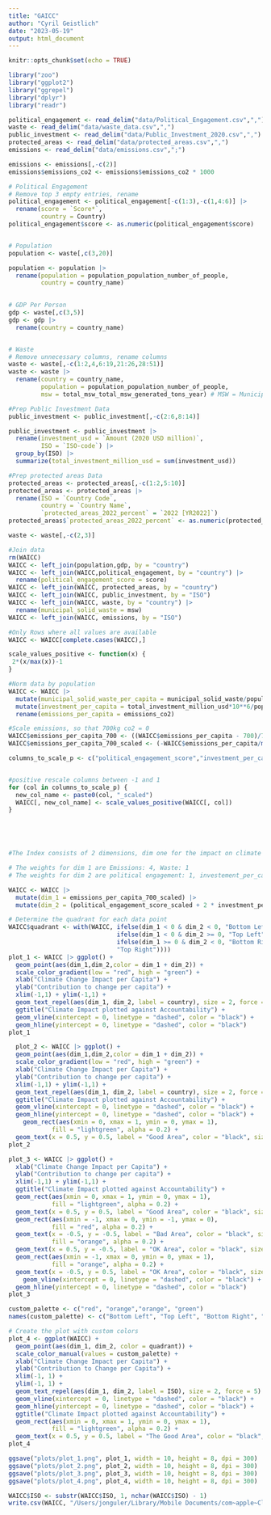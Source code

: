 ```yaml
---
title: "GAICC"
author: "Cyril Geistlich"
date: "2023-05-19"
output: html_document
---
```


```r
knitr::opts_chunk$set(echo = TRUE)
```

```r
library("zoo")
library("ggplot2")
library("ggrepel")
library("dplyr")
library("readr")

```


```r

political_engagement <- read_delim("data/Political_Engagement.csv",",")
waste <- read_delim("data/waste_data.csv",",")
public_investment <- read_delim("data/Public_Investment_2020.csv",",")
protected_areas <- read_delim("data/protected_areas.csv",",")
emissions <- read_delim("data/emissions.csv",";")

emissions <- emissions[,-c(2)]
emissions$emissions_co2 <- emissions$emissions_co2 * 1000

# Political Engagement
# Remove top 3 empty entries, rename
political_engagement <- political_engagement[-c(1:3),-c(1,4:6)] |>
  rename(score = `Score*`,
         country = Country)
political_engagement$score <- as.numeric(political_engagement$score)


# Population
population <- waste[,c(3,20)]

population <- population |>
  rename(population = population_population_number_of_people,
         country = country_name)
  

# GDP Per Person
gdp <- waste[,c(3,5)]
gdp <- gdp |>
  rename(country = country_name)


# Waste
# Remove unnecessary columns, rename columns
waste <- waste[,-c(1:2,4,6:19,21:26,28:51)]
waste <- waste |>
  rename(country = country_name,
         population = population_population_number_of_people,
         msw = total_msw_total_msw_generated_tons_year) # MSW = Municipal Solid Waste

#Prep Public Investment Data
public_investment <- public_investment[,-c(2:6,8:14)]

public_investment <- public_investment |>
  rename(investment_usd = `Amount (2020 USD million)`,
         ISO = `ISO-code`) |>
  group_by(ISO) |>
  summarize(total_investment_million_usd = sum(investment_usd))

#Prep protected areas Data
protected_areas <- protected_areas[,-c(1:2,5:10)]
protected_areas <- protected_areas |>
  rename(ISO = `Country Code`,
         country = `Country Name`,
         `protected_areas_2022_percent` = `2022 [YR2022]`) 
protected_areas$`protected_areas_2022_percent` <- as.numeric(protected_areas$`protected_areas_2022_percent`)

waste <- waste[,-c(2,3)]

```

```r
#Join data
rm(WAICC)
WAICC <- left_join(population,gdp, by = "country")
WAICC <- left_join(WAICC,political_engagement, by = "country") |>
  rename(political_engagement_score = score)
WAICC <- left_join(WAICC, protected_areas, by = "country")
WAICC <- left_join(WAICC, public_investment, by = "ISO")
WAICC <- left_join(WAICC, waste, by = "country") |> 
  rename(municipal_solid_waste = msw)
WAICC <- left_join(WAICC, emissions, by = "ISO")

#Only Rows where all values are available
WAICC <- WAICC[complete.cases(WAICC),]
```

```r
scale_values_positive <- function(x) {
 2*(x/max(x))-1
}

```

```r
#Norm data by population
WAICC <- WAICC |>
  mutate(municipal_solid_waste_per_capita = municipal_solid_waste/population * 10**4) |>
  mutate(investment_per_capita = total_investment_million_usd*10**6/population) |>
  rename(emissions_per_capita = emissions_co2)

#Scale emissions, so that 700kg co2 = 0
WAICC$emissions_per_capita_700 <- ((WAICC$emissions_per_capita - 700)/700)
WAICC$emissions_per_capita_700_scaled <- (-WAICC$emissions_per_capita/max(WAICC$emissions_per_capita))* 2 + 1

columns_to_scale_p <- c("political_engagement_score","investment_per_capita","protected_areas_2022_percent")


#positive rescale columns between -1 and 1
for (col in columns_to_scale_p) {
  new_col_name <- paste0(col, "_scaled")
  WAICC[, new_col_name] <- scale_values_positive(WAICC[, col])
}



 
```

```r
#The Index consists of 2 dimensions, dim one for the impact on climate change and dim two for the accountability

# The weights for dim 1 are Emissions: 4, Waste: 1
# The weights for dim 2 are political engagement: 1, investement_per_capita: 2.

WAICC <- WAICC |>
  mutate(dim_1 = emissions_per_capita_700_scaled) |>
  mutate(dim_2 = (political_engagement_score_scaled + 2 * investment_per_capita_scaled +  protected_areas_2022_percent_scaled)/4)

```

```r

# Determine the quadrant for each data point
WAICC$quadrant <- with(WAICC, ifelse(dim_1 < 0 & dim_2 < 0, "Bottom Left",
                              ifelse(dim_1 < 0 & dim_2 >= 0, "Top Left",
                              ifelse(dim_1 >= 0 & dim_2 < 0, "Bottom Right",
                              "Top Right"))))
plot_1 <- WAICC |> ggplot() +
  geom_point(aes(dim_1,dim_2,color = dim_1 + dim_2)) +
  scale_color_gradient(low = "red", high = "green") +
  xlab("Climate Change Impact per Capita") +
  ylab("Contribution to change per capita") +
  xlim(-1,1) + ylim(-1,1) +
  geom_text_repel(aes(dim_1, dim_2, label = country), size = 2, force = 5) +
  ggtitle("Climate Impact plotted against Accountability") +
  geom_vline(xintercept = 0, linetype = "dashed", color = "black") +
  geom_hline(yintercept = 0, linetype = "dashed", color = "black")
plot_1

```

```r
  plot_2 <- WAICC |> ggplot() +
  geom_point(aes(dim_1,dim_2,color = dim_1 + dim_2)) +
  scale_color_gradient(low = "red", high = "green") +
  xlab("Climate Change Impact per Capita") +
  ylab("Contribution to change per capita") +
  xlim(-1,1) + ylim(-1,1) +
  geom_text_repel(aes(dim_1, dim_2, label = country), size = 2, force = 5) +
  ggtitle("Climate Impact plotted against Accountability") +
  geom_vline(xintercept = 0, linetype = "dashed", color = "black") +
  geom_hline(yintercept = 0, linetype = "dashed", color = "black") +
    geom_rect(aes(xmin = 0, xmax = 1, ymin = 0, ymax = 1),
            fill = "lightgreen", alpha = 0.2) +
  geom_text(x = 0.5, y = 0.5, label = "Good Area", color = "black", size = 5, fontface = "bold")
plot_2
```

```r
plot_3 <- WAICC |> ggplot() +
  xlab("Climate Change Impact per Capita") +
  ylab("Contribution to change per capita") +
  xlim(-1,1) + ylim(-1,1) +
  ggtitle("Climate Impact plotted against Accountability") +
  geom_rect(aes(xmin = 0, xmax = 1, ymin = 0, ymax = 1),
            fill = "lightgreen", alpha = 0.2) +
  geom_text(x = 0.5, y = 0.5, label = "Good Area", color = "black", size = 5, fontface = "bold") +
  geom_rect(aes(xmin = -1, xmax = 0, ymin = -1, ymax = 0),
            fill = "red", alpha = 0.2) +
  geom_text(x = -0.5, y = -0.5, label = "Bad Area", color = "black", size = 5, fontface = "bold") +  geom_rect(aes(xmin = 0, xmax = 1, ymin = -1, ymax = 0),
            fill = "orange", alpha = 0.2) +
  geom_text(x = 0.5, y = -0.5, label = "OK Area", color = "black", size = 5, fontface = "bold")   +
  geom_rect(aes(xmin = -1, xmax = 0, ymin = 0, ymax = 1),
            fill = "orange", alpha = 0.2) +
  geom_text(x = -0.5, y = 0.5, label = "OK Area", color = "black", size = 5, fontface = "bold") +
    geom_vline(xintercept = 0, linetype = "dashed", color = "black") +
  geom_hline(yintercept = 0, linetype = "dashed", color = "black")
plot_3
```


```r


custom_palette <- c("red", "orange","orange", "green")
names(custom_palette) <- c("Bottom Left", "Top Left", "Bottom Right", "Top Right")

# Create the plot with custom colors
plot_4 <- ggplot(WAICC) +
  geom_point(aes(dim_1, dim_2, color = quadrant)) +
  scale_color_manual(values = custom_palette) +
  xlab("Climate Change Impact per Capita") +
  ylab("Contribution to Change per Capita") +
  xlim(-1, 1) +
  ylim(-1, 1) +
  geom_text_repel(aes(dim_1, dim_2, label = ISO), size = 2, force = 5) +
  geom_vline(xintercept = 0, linetype = "dashed", color = "black") +
  geom_hline(yintercept = 0, linetype = "dashed", color = "black") +
  ggtitle("Climate Impact plotted against Accountability") +
  geom_rect(aes(xmin = 0, xmax = 1, ymin = 0, ymax = 1),
            fill = "lightgreen", alpha = 0.2) +
  geom_text(x = 0.5, y = 0.5, label = "The Good Area", color = "black", size = 5, fontface = "bold")
plot_4
```

```r
ggsave("plots/plot_1.png", plot_1, width = 10, height = 8, dpi = 300)
ggsave("plots/plot_2.png", plot_2, width = 10, height = 8, dpi = 300)
ggsave("plots/plot_3.png", plot_3, width = 10, height = 8, dpi = 300)
ggsave("plots/plot_4.png", plot_4, width = 10, height = 8, dpi = 300)
```

```r
WAICC$ISO <- substr(WAICC$ISO, 1, nchar(WAICC$ISO) - 1)
write.csv(WAICC, "/Users/jonguler/Library/Mobile Documents/com~apple~CloudDocs/Uni/Semester/8. Semester/GEO 888/Project/WAICC.csv")

```

